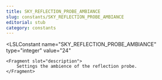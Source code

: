 ```yaml
---
title: SKY_REFLECTION_PROBE_AMBIANCE
slug: constants/SKY_REFLECTION_PROBE_AMBIANCE
editorial: stub
category: constants
---
```


<LSLConstant
	name="SKY_REFLECTION_PROBE_AMBIANCE"
	type="integer"
	value="24"
>
	<Fragment slot="description">
		Settings the ambience of the reflection probe.
	</Fragment>
</LSLConstant>
